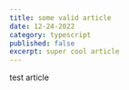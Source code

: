 ---
title: some valid article
date: 12-24-2022
category: typescript
published: false
excerpt: super cool article
---

test article
